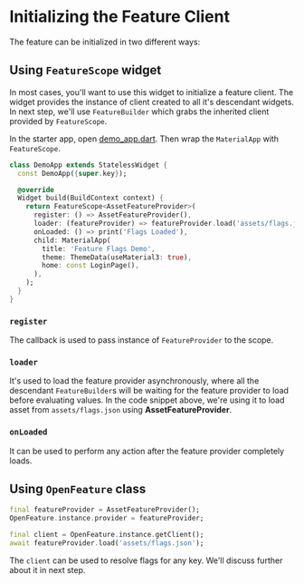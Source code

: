 # Initializing the Feature Client

The feature can be initialized in two different ways:

## Using `FeatureScope` widget

In most cases, you'll want to use this widget to initialize a feature client.
The widget provides the instance of client created to all it's descendant widgets.
In next step, we'll use `FeatureBuilder` which grabs the inherited client provided by `FeatureScope`.

In the starter app, open [demo_app.dart](https://github.com/MattHamburger/clean_framework/blob/codelabs/lib/demo_app.dart).
Then wrap the `MaterialApp` with `FeatureScope`.

```dart
class DemoApp extends StatelessWidget {
  const DemoApp({super.key});

  @override
  Widget build(BuildContext context) {
    return FeatureScope<AssetFeatureProvider>(
      register: () => AssetFeatureProvider(),
      loader: (featureProvider) => featureProvider.load('assets/flags.json'),
      onLoaded: () => print('Flags Loaded'),
      child: MaterialApp(
        title: 'Feature Flags Demo',
        theme: ThemeData(useMaterial3: true),
        home: const LoginPage(),
      ),
    );
  }
}
```

### `register`
The callback is used to pass instance of `FeatureProvider` to the scope.

### `loader`
It's used to load the feature provider asynchronously, where all the descendant `FeatureBuilder`s
will be waiting for the feature provider to load before evaluating values. In the code snippet above,
we're using it to load asset from `assets/flags.json` using **AssetFeatureProvider**.

### `onLoaded`
It can be used to perform any action after the feature provider completely loads.

## Using `OpenFeature` class

```dart
final featureProvider = AssetFeatureProvider();
OpenFeature.instance.provider = featureProvider;

final client = OpenFeature.instance.getClient();
await featureProvider.load('assets/flags.json');
```

The `client` can be used to resolve flags for any key. We'll discuss further about it in next step.